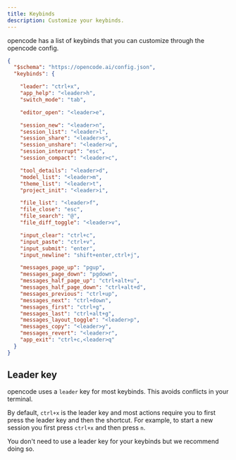 ```yaml
---
title: Keybinds
description: Customize your keybinds.
---
```


opencode has a list of keybinds that you can customize through the opencode config.

```json title="opencode.json"
{
  "$schema": "https://opencode.ai/config.json",
  "keybinds": {

    "leader": "ctrl+x",
    "app_help": "<leader>h",
    "switch_mode": "tab",

    "editor_open": "<leader>e",

    "session_new": "<leader>n",
    "session_list": "<leader>l",
    "session_share": "<leader>s",
    "session_unshare": "<leader>u",
    "session_interrupt": "esc",
    "session_compact": "<leader>c",

    "tool_details": "<leader>d",
    "model_list": "<leader>m",
    "theme_list": "<leader>t",
    "project_init": "<leader>i",

    "file_list": "<leader>f",
    "file_close": "esc",
    "file_search": "@",
    "file_diff_toggle": "<leader>v",

    "input_clear": "ctrl+c",
    "input_paste": "ctrl+v",
    "input_submit": "enter",
    "input_newline": "shift+enter,ctrl+j",

    "messages_page_up": "pgup",
    "messages_page_down": "pgdown",
    "messages_half_page_up": "ctrl+alt+u",
    "messages_half_page_down": "ctrl+alt+d",
    "messages_previous": "ctrl+up",
    "messages_next": "ctrl+down",
    "messages_first": "ctrl+g",
    "messages_last": "ctrl+alt+g",
    "messages_layout_toggle": "<leader>p",
    "messages_copy": "<leader>y",
    "messages_revert": "<leader>r",
    "app_exit": "ctrl+c,<leader>q"
  }
}
```

## Leader key

opencode uses a `leader` key for most keybinds. This avoids conflicts in your terminal.

By default, `ctrl+x` is the leader key and most actions require you to first press the leader key and then the shortcut. For example, to start a new session you first press `ctrl+x` and then press `n`.

You don't need to use a leader key for your keybinds but we recommend doing so.
